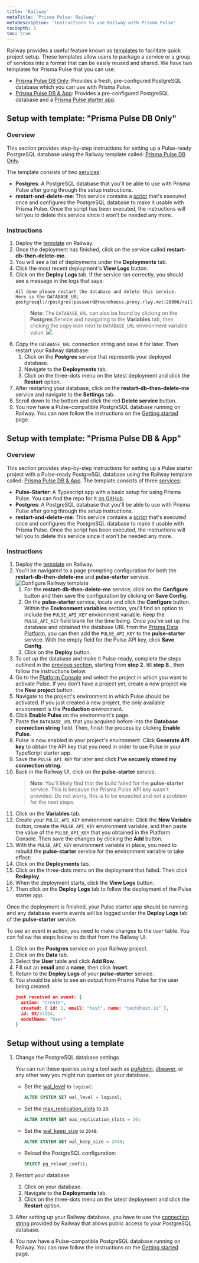 ```yaml
---
title: 'Railway'
metaTitle: 'Prisma Pulse: Railway'
metaDescription: 'Instructions to use Railway with Prisma Pulse'
tocDepth: 3
toc: true
---
```


<TopBlock>

Railway provides a useful feature known as [templates](https://railway.app/templates) to facilitate quick project setup. These templates allow users to package a service or a group of services into a format that can be easily reused and shared. We have two templates for Prisma Pulse that you can use:

- [Prisma Pulse DB Only](https://railway.app/template/pulse-pg): Provides a fresh, pre-configured PostgreSQL database which you can use with Prisma Pulse.
- [Prisma Pulse DB & App](https://railway.app/template/pulse-starter): Provides a pre-configured PostgreSQL database and a [Prisma Pulse starter app](https://github.com/prisma/pulse-starter).

</TopBlock>

## Setup with template: "Prisma Pulse DB Only"

### Overview

This section provides step-by-step instructions for setting up a Pulse-ready PostgreSQL database using the Railway template called: [Prisma Pulse DB Only](https://railway.app/template/pulse-pg).

The template consists of two [services](https://docs.railway.app/reference/services):

- **Postgres**: A PostgreSQL database that you'll be able to use with Prisma Pulse after going through the setup instructions.
- **restart-and-delete-me**: This service contains a [script](https://github.com/prisma/pulse-railway-pg-config/blob/main/config-db.ts) that's executed once and configures the PostgreSQL database to make it usable with Prisma Pulse. Once the script has been executed, the instructions will tell you to delete this service since it won't be needed any more.

### Instructions

1. Deploy the [template](https://railway.app/template/pulse-pg) on Railway.
2. Once the deployment has finished, click on the service called **restart-db-then-delete-me**.
3. You will see a list of deployments under the **Deployments** tab.
4. Click the most recent deployment's **View Logs** button.
5. Click on the **Deploy Logs** tab. If the service ran correctly, you should see a message in the logs that says:
   ```terminal no-copy
   All done please restart the database and delete this service.
   Here is the DATABASE_URL
   postgresql://postgres:password@roundhouse.proxy.rlwy.net:28606/railway
   ```
   > **Note**:
   > The `DATABASE_URL` can also be found by clicking on the **Postgres** Service and navigating to the **Variables** tab, then clicking the copy icon next to `DATABASE_URL` environment variable value.
   > ![](../images/railway-database-url.png)
6. Copy the `DATABASE_URL` connection string and save it for later. Then restart your Railway database:
   1. Click on the **Postgres** service that represents your deployed database.
   2. Navigate to the **Deployments** tab.
   3. Click on the three-dots menu on the latest deployment and click the **Restart** option.
7. After restarting your database, click on the **restart-db-then-delete-me** service and navigate to the **Settings** tab.
8. Scroll down to the bottom and click the red **Delete service** button.
9. You now have a Pulse-compatible PostgreSQL database running on Railway. You can now follow the instructions on the [Getting started](/pulse/getting-started) page.

## Setup with template: "Prisma Pulse DB & App"

### Overview

This section provides step-by-step instructions for setting up a Pulse starter project with a Pulse-ready PostgreSQL database using the Railway template called: [Prisma Pulse DB & App](https://railway.app/template/pulse-starter).
The template consists of three [services](https://docs.railway.app/reference/services):

- **Pulse-Starter**: A Typescript app with a basic setup for using Prisma Pulse. You can find the repo for it [on GitHub](https://github.com/prisma/pulse-starter/tree/main).
- **Postgres**: A PostgreSQL database that you'll be able to use with Prisma Pulse after going through the setup instructions.
- **restart-and-delete-me**: This service contains a [script](https://github.com/prisma/pulse-railway-pg-config/blob/main/config-db.ts) that's executed once and configures the PostgreSQL database to make it usable with Prisma Pulse. Once the script has been executed, the instructions will tell you to delete this service since it won't be needed any more.

### Instructions

1. Deploy the [template](https://railway.app/template/pulse-starter) on Railway.
2. You'll be navigated to a page prompting configuration for both the **restart-db-then-delete-me** and **pulse-starter** service.
   ![Configure Railway template](../images/railway-template-configure.png)
   1. For the **restart-db-then-delete-me** service, click on the **Configure** button and then save the configuration by clicking on **Save Config**.
   2. On the **pulse-starter** service, locate and click the **Configure** button. Within the **Environment variables** section, you'll find an option to include the `PULSE_API_KEY` environment variable. Keep the `PULSE_API_KEY` field blank for the time being. Once you've set up the database and obtained the database URL from the [Prisma Data Platform](https://console.prisma.io/), you can then add the `PULSE_API_KEY` to the **pulse-starter** service. With the empty field for the Pulse API key, click **Save Config**.
   3. Click on the **Deploy** button.
3. To set up the database and make it Pulse-ready, complete the steps outlined in the [previous section](#setup-with-template-prisma-pulse-db-only), starting from **step 2.** till **step 8.**, then follow the instructions below.
4. Go to the [Platform Console](https://console.prisma.io/) and select the project in which you want to activate Pulse. If you don't have a project yet, create a new project via the **New project** button.
5. Navigate to the project's environment in which Pulse should be activated. If you just created a new project, the only available environment is the **Production** environment.
6. Click **Enable Pulse** on the environment's page.
7. Paste the `DATABASE_URL` that you acquired before into the **Database connection string** field. Then, finish the process by clicking **Enable Pulse**.
8. Pulse is now enabled in your project's environment. Click **Generate API key** to obtain the API key that you need in order to use Pulse in your TypeScript starter app.
9. Save the `PULSE_API_KEY` for later and click **I've securely stored my connection string**.
10. Back in the Railway UI, click on the **pulse-starter** service.
    > **Note**: You'll likely find that the build failed for the **pulse-starter** service. This is because the Prisma Pulse API key wasn't provided. Do not worry, this is to be expected and not a problem for the next steps.
11. Click on the **Variables** tab.
12. Create your `PULSE_API_KEY` environment variable: Click the **New Variable** button, create the `PULSE_API_KEY` environment variable, and then paste the value of the `PULSE_API_KEY` that you obtained in the Platform Console. Then save the changes by clicking the **Add** button.
13. With the `PULSE_API_KEY` environment variable in place, you need to rebuild the **pulse-starter** service for the environment variable to take effect:
14. Click on the **Deployments** tab.
15. Click on the three-dots menu on the deployment that failed. Then click **Redeploy**.
16. When the deployment starts, click the **View Logs** button.
17. Then click on the **Deploy Logs** tab to follow the deployment of the Pulse starter app.

Once the deployment is finished, your Pulse starter app should be running and any database events events will be logged under the **Deploy Logs** tab of the **pulse-starter** service.

To see an event in action, you need to make changes to the `User` table. You can follow the steps below to do that from the Railway UI:

1. Click on the **Postgres** service on your Railway project.
2. Click on the **Data** tab.
3. Select the **User** table and click **Add Row**.
4. Fill out an **email** and a **name**, then click **Insert**.
5. Return to the **Deploy Logs** of your **pulse-starter** service.
6. You should be able to see an output from Prisma Pulse for the user being created:
   ```json
   just received an event: {
     action: "create",
     created: { id: 1, email: "test", name: "test@test.io" },
     id: 03/34334,
     modelName: "User"
   }
   ```

## Setup without using a template

1. Change the PostgreSQL database settings

   You can run these queries using a tool such as [pgAdmin](https://www.pgadmin.org/), [dbeaver](https://dbeaver.io/), or any other way you might run queries on your database.

   - Set the <inlinecode>[wal_level](https://www.postgresql.org/docs/current/runtime-config-wal.html)</inlinecode> to `logical`:
     ```sql
     ALTER SYSTEM SET wal_level = logical;
     ```
   - Set the <inlinecode>[max_replication_slots](https://www.postgresql.org/docs/current/runtime-config-replication.html)</inlinecode> to `20`:
     ```sql
     ALTER SYSTEM SET max_replication_slots = 20;
     ```
   - Set the <inlinecode>[wal_keep_size](https://www.postgresql.org/docs/current/runtime-config-replication.html)</inlinecode> to `2048`:
     ```sql
     ALTER SYSTEM SET wal_keep_size = 2048;
     ```
   - Reload the PostgreSQL configuration:
     ```sql
     SELECT pg_reload_conf();
     ```

2. Restart your database
   1. Click on your database.
   2. Navigate to the **Deployments** tab.
   3. Click on the three-dots menu on the latest deployment and click the **Restart** option.
3. After setting up your Railway database, you have to use the [connection string](https://docs.railway.app/guides/postgresql#tcp-proxy-connection) provided by Railway that allows public access to your PostgreSQL database.
4. You now have a Pulse-compatible PostgreSQL database running on Railway. You can now follow the instructions on the [Getting started](/pulse/getting-started) page.
